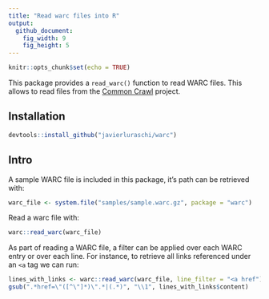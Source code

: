 ```yaml
---
title: "Read warc files into R"
output:
  github_document:
    fig_width: 9
    fig_height: 5
---
```


```r
knitr::opts_chunk$set(echo = TRUE)
```

This package provides a `read_warc()` function to read WARC files. This allows to read files
from the [Common Crawl](https://commoncrawl.org/) project.

## Installation

```r
devtools::install_github("javierluraschi/warc")
```

## Intro

A sample WARC file is included in this package, it's path can be retrieved with:

```r
warc_file <- system.file("samples/sample.warc.gz", package = "warc")
```

Read a warc file with:

```r
warc::read_warc(warc_file)
```

As part of reading a WARC file, a filter can be applied over each WARC entry or over
each line. For instance, to retrieve all links referenced under an `<a` tag we can run:

```r
lines_with_links <- warc::read_warc(warc_file, line_filter = "<a href")
gsub(".*href=\"([^\"]*)\".*|(.*)", "\\1", lines_with_links$content)
```

